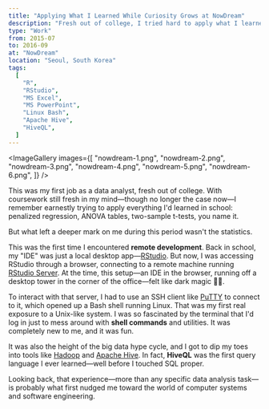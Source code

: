 ```yaml
---
title: "Applying What I Learned While Curiosity Grows at NowDream"
description: "Fresh out of college, I tried hard to apply what I learned as a Statistics major—things like penalized regression, ANOVA, and t-tests. But it was tinkering with a Linux server and tools like Hadoop and Hive that really sparked something new in me: an interest in computer systems and the craft of software."
type: "Work"
from: 2015-07
to: 2016-09
at: "NowDream"
location: "Seoul, South Korea"
tags:
  [
    "R",
    "RStudio",
    "MS Excel",
    "MS PowerPoint",
    "Linux Bash",
    "Apache Hive",
    "HiveQL",
  ]
---
```



<ImageGallery
  images={[
    "nowdream-1.png",
    "nowdream-2.png",
    "nowdream-3.png",
    "nowdream-4.png",
    "nowdream-5.png",
    "nowdream-6.png",
  ]}
/>

This was my first job as a data analyst, fresh out of college. With coursework still fresh in my mind—though no longer the case now—I remember earnestly trying to apply everything I'd learned in school: penalized regression, ANOVA tables, two-sample t-tests, you name it.

But what left a deeper mark on me during this period wasn't the statistics.

This was the first time I encountered **remote development**. Back in school, my "IDE" was just a local desktop app—[RStudio](https://posit.co/products/open-source/rstudio/). But now, I was accessing RStudio through a browser, connecting to a remote machine running [RStudio Server](https://posit.co/products/open-source/rstudio-server/). At the time, this setup—an IDE in the browser, running off a desktop tower in the corner of the office—felt like dark magic 🧙‍♂️.

To interact with that server, I had to use an SSH client like [PuTTY](https://www.putty.org/) to connect to it, which opened up a Bash shell running Linux. That was my first real exposure to a Unix-like system. I was so fascinated by the terminal that I'd log in just to mess around with **shell commands** and utilities. It was completely new to me, and it was fun.

It was also the height of the big data hype cycle, and I got to dip my toes into tools like [Hadoop](https://hadoop.apache.org/) and [Apache Hive](https://hive.apache.org/). In fact, **HiveQL** was the first query language I ever learned—well before I touched SQL proper.

Looking back, that experience—more than any specific data analysis task—is probably what first nudged me toward the world of computer systems and software engineering.
